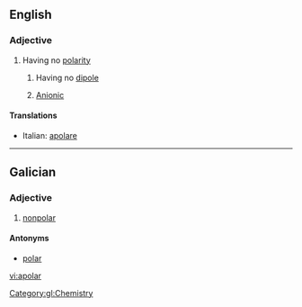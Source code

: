 ==English==

===Adjective===
{{en-adj}}

# Having no [[polarity]]
## {{chemistry|physics}} Having no [[dipole]]
## {{chemistry}} [[anionic|Anionic]]

====Translations====
{{trans-top|having no polarity}}
* Italian: [[apolare]]
{{trans-mid}}
{{trans-bottom}}

----

==Galician==

===Adjective===
{{gl-adj|f=apolar|pl=apolares}}

# [[nonpolar]]

====Antonyms====
* [[polar]]

[[Category:gl:Chemistry]]

[[vi:apolar]]